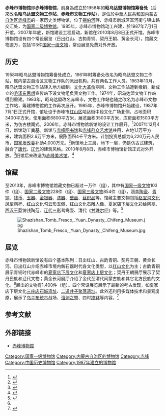 {{Infobox Museum
 |name    = 赤峰市博物馆
 |其他名称= 
 |logo =
 |logosize =
 |logo_caption =
 |图像    =
 |图像大小= 290
 |图像说明= 红山文化勾云形玉佩
 |map_type= China Inner Mongolia
 |latitude= 42.233
 |longitude=118.883
 |map_size= 290
 |map_type_zh= 内蒙古自治区
 |坐标    = {{coord|42|14|45|N|118|53|37|E|display=inline,title}}
 |成立时间= 1987年
 |关闭时间= 
 |地址    = {{CHN}}[[内蒙古自治区|内蒙古自治区]][[赤峰市|赤峰市]][[松山区_(赤峰市)|松山区]]富河街与锦山路交汇处
 |类型    = 历史类博物馆
 |馆藏规模= 10,000件（组）以上（2013年）
 |占地面积= 11,000平方米
 |年参观人数= 
 |现任主管= 
 |现任馆长= 
 |公共交通= 
 |开放时间= 
 |官方网站= {{URL|https://www.cfbwg.org.cn/}}
}}
'''赤峰市博物馆'''即'''赤峰博物馆'''，前身為成立於1958年的'''昭乌达盟博物馆筹备处'''（后來改名'''昭乌达盟文物工作站'''、'''赤峰市文物工作站'''），是位於[[中華人民共和国|中華人民共和国]][[内蒙古自治区|内蒙古自治区]][[赤峰市|赤峰市]]的一家历史类博物馆，位于[[锡伯河|锡伯河]]畔、赤峰市新城区富河街与锦山路交汇处，为[[国家二级博物馆|国家二级博物馆]]。1985年，赤峰市博物馆动工兴建，於1987年7月1日开馆。2007年年底，新馆建设工程启动，新馆在2010年8月8日正式开馆。赤峰市博物馆设有四个常设展览（日出红山、古韵青铜、契丹王朝、黄金长河），馆藏文物逾万，包括103件[[国家一级文物|国家一级文物]]，常设展览免费对外开放。

== 历史 ==
1958年昭乌达盟博物馆筹备处成立，1961年时筹备处改名为昭乌达盟文物工作站，属内蒙古自治区文物工作队的派出机构，共有两名工作人员。1963年10月，昭乌达盟文物工作站转入地方编制。[[文化大革命|文化大革命]]期间，文物工作站遭到撤销，新成立的[[毛泽东思想|毛泽东思想]]宣传站下设文物组负责文物工作。1974年，昭乌达盟文物工作站得到重建。1983年，昭乌达盟改名赤峰市，文物工作站也随之改名为赤峰市文物工作站，筹建博物馆的工作再次展开。1985年，赤峰市博物馆开始建设，1987年7月1日正式开馆，馆址设于赤峰市[[红山区|红山区]]哈达街中段文化广场北侧，占地面积3400平方米，使用面积6800平方米，展览面积3500平方米，库房面积1500平方米，为仿古楼阁式。2006年，赤峰市博物馆新馆的设计工作展开。<ref>{{Cite web|title=赤博简介|url=https://www.cfbwg.org.cn/view-11-d64c58b29d7b4e4aac43e03d4580fc0a.html|access-date=2022-03-05|work=}}</ref>2007年12月4日，新馆动工奠基。新馆与[[赤峰图书馆|赤峰图书馆]]和[[赤峰群众艺术馆|赤峰群众艺术馆]]共用，占地1.1万平方米，建筑面积2.6万平方米，展陈面积4千平方米。计划投资总额为6,220万元人民币，[[国家发改委|国家发改委]]补助4,000万元。<ref>{{cite news|title=赤峰博物馆工程开工奠基|url=http://www.nmg.xinhuanet.com/mscz/2007-12/05/content_11854252.htm|accessdate=2013-08-29|newspaper=赤峰日报|date=2007-12-05|deadurl=yes|archiveurl=https://web.archive.org/web/20071208044539/http://www.nmg.xinhuanet.com/mscz/2007-12/05/content_11854252.htm|archivedate=2007-12-08}}</ref>新馆地上三层，地下一层，仍是仿古式建筑，融合了[[唐代|唐代]]、[[辽代|辽代]]的建筑风格。2010年8月8日，赤峰市博物馆新馆正式对外开放。<ref>{{cite news|title=赤峰博物馆新馆8日开放|url=http://news.sina.com.cn/c/2010-08-05/222517920043s.shtml|accessdate=2013-08-29|newspaper=内蒙古晨报|date=2010-08-05}}</ref>旧馆后来改造为[[赤峰美术馆|赤峰美术馆]]。<ref>{{cite news|title=老博物馆将变身赤峰首家美术馆|url=http://www.northnews.cn/2013/0509/1104821.shtml|accessdate=2013-08-29|newspaper=红山晚报|date=2013-05-09}}{{dead link|date=2018年4月 |bot=InternetArchiveBot |fix-attempted=yes }}</ref>


== 馆藏 ==
至2013年，赤峰市博物馆馆藏文物已超过一万件（组），其中有[[国家一级文物|国家一级文物]]103件（组）、[[国家二级文物|国家二级文物]]228件（组）、[[国家三级文物|国家三级文物]]854件（组），涵盖[[陶瓷|陶瓷]]、[[青铜|青铜]]、[[钱币|钱币]]、[[玉器|玉器]]、[[金银器|金银器]]、[[漆器|漆器]]、[[壁画|壁画]]、[[丝织品|丝织品]]等。馆藏主要文物包括[[赵宝沟文化|赵宝沟文化]]凤型陶杯、[[红山文化|红山文化]]勾云形玉佩、红山文化石雕人像、[[夏家店下层文化|夏家店下层文化]]彩绘陶鬲、[[西汉|西汉]][[王莽|王莽]]铸钱陶范、[[辽代|辽代]][[三彩|三彩]]鸳鸯壶、清代《[[甘珠尔经|甘珠尔经]]》等。<ref name=hz>{{cite news|title=厚重的赤峰博物馆|url=http://www.nmg.xinhuanet.com/2013-06/03/c_116014775.htm|accessdate=2013-08-29|newspaper=内蒙古日报|date=2013-06-03|deadurl=yes|archiveurl=https://web.archive.org/web/20130822201903/http://www.nmg.xinhuanet.com/2013-06/03/c_116014775.htm|archivedate=2013-08-22}}</ref>

[[File:Shazishan_Tomb_Fresco,_Yuan_Dynasty,_Chifeng_Museum.jpg|thumb]]
== 展览 ==
赤峰市博物馆新馆设有四个基本陈列：日出红山、古韵青铜、契丹王朝、黄金长河。日出红山介绍赤峰市境内新石器时代各文化类型，以[[红山文化|红山文化]]为主；古韵青铜展示青铜时代赤峰市的[[夏家店下层文化|夏家店下层文化]]和[[夏家店上层文化|夏家店上层文化]]；契丹王朝展厅展示了契丹民族和辽代文物；黄金长河展厅介绍了金代至清代间蒙古族和其它北方民族的文化。<ref name=hz/>展出的文物有1,400件（组）。四个常设展览展示了最新的考古发现，如夏家店下层文化[[三座店石城遗址|三座店石城遗址]]、[[二道井子遗址|二道井子聚落遗址]]。此外还利用多媒体技术和景观复原，展示了[[乌兰布统|乌兰布统]]古战场、[[澶渊之盟|澶渊之盟]]、四时[[捺钵|捺钵]]等内容。<ref>{{cite news|title=赤峰博物馆：文明的辉光在这里闪烁|url=http://inews.nmgnews.com.cn/system/2010/08/20/010490334.shtml|accessdate=2013-08-29|newspaper=赤峰日报|date=2010-08-20|archive-date=2016-03-04|archive-url=https://web.archive.org/web/20160304110645/http://inews.nmgnews.com.cn/system/2010/08/20/010490334.shtml|dead-url=no}}</ref>

== 参考文献 ==
{{Reflist}}

== 外部链接 ==
* [https://www.cfbwg.org.cn/ 赤峰博物馆]
{{Commonscat|Chifeng Museum}}

{{国家一级博物馆}}
{{Authority control}}
[[Category:国家一级博物馆|Category:国家一级博物馆]]
[[Category:内蒙古自治区的博物馆|Category:内蒙古自治区的博物馆]]
[[Category:赤峰|Category:赤峰]]
[[Category:中国历史博物馆|Category:中国历史博物馆]]
[[Category:1987年建立的博物馆|Category:1987年建立的博物馆]]